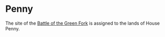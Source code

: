 
# Penny

<ProjectDetails
  floatRight
  region="Riverlands"
  house="House Penny"
  type="Castle"
  status="Not Started"
  warp="/warp penny"
  projectLead=""
  dateStarted="Invalid Date"
  dateCompleted="Invalid Date"
/>

The site of the [Battle of the Green Fork](https://awoiaf.westeros.org/index.php/Battle_on_the_Green_Fork) is assigned to the lands of House Penny.